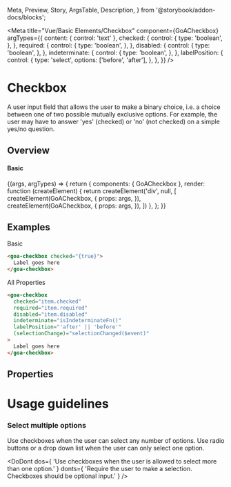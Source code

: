   Meta,
  Preview,
  Story,
  ArgsTable,
  Description,
} from '@storybook/addon-docs/blocks';


<Meta
  title="Vue/Basic Elements/Checkbox"
  component={GoACheckbox}
  argTypes={{
    content: { control: 'text' },
    checked: {
      control: {
        type: 'boolean',
      },
    },
    required: {
      control: {
        type: 'boolean',
      },
    },
    disabled: {
      control: {
        type: 'boolean',
      },
    },
    indeterminate: {
      control: {
        type: 'boolean',
      },
    },
    labelPosition: {
      control: {
        type: 'select',
        options: ['before', 'after'],
      },
    },
  }}
/>

# Checkbox

A user input field that allows the user to make a binary choice, i.e. a choice between one of two possible mutually exclusive options. For example, the user may have to answer 'yes' (checked) or 'no' (not checked) on a simple yes/no question.

## Overview

#### Basic

<Canvas>
  <Story
    name="Variants"
    args={{
      checked: false,
      required: false,
      disabled: false,
      indeterminate: false,
      labelPosition: 'after',
      content: 'Checkbox 1',
    }}
  >
    {(args, argTypes) => {
      return {
        components: { GoACheckbox },
        render: function (createElement) {
          return createElement('div', null, [
            createElement(GoACheckbox, {
              props: args,
            }),
            createElement(GoACheckbox, {
              props: args,
            }),
          ])
        },
      };
    }}
  </Story>
</Canvas>

## Examples

Basic

```html
<goa-checkbox checked="{true}">
  Label goes here
</goa-checkbox>
```

All Properties

```html
<goa-checkbox
  checked="item.checked"
  required="item.required"
  disabled="item.disabled"
  indeterminate="isIndeterminateFn()"
  labelPosition="'after' || 'before'"
  (selectionChange)="selectionChanged($event)"
>
  Label goes here
</goa-checkbox>
```

## Properties

<Description of={GoACheckbox} />
<ArgsTable of={GoACheckbox} />

# Usage guidelines

### Select multiple options

Use checkboxes when the user can select any number of options. Use radio buttons or a drop down list when the user can only select one option.

<DoDont
  dos={
    'Use checkboxes when the user is allowed to select more than one option.'
  }
  donts={
    'Require the user to make a selection. Checkboxes should be optional input.'
  }
/>
